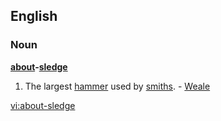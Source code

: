 ==English==

===Noun===
'''[[about]]-[[sledge]]'''

#The largest [[hammer]] used by [[smith]]s. - [[Weale]]

[[vi:about-sledge]]